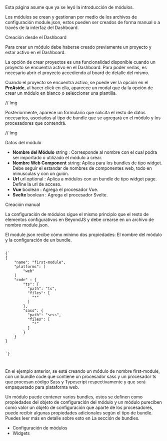 
<Title>Crear un Módulo</Title>

Esta página asume que ya se leyó la <Link to="/modules/intro">introducción de módulos.</Link>

Los módulos se crean y gestionan por medio de los archivos de configuración module.json, estos pueden ser creados de forma manual o a través de la interfaz del Dashboard.

<SubTitle>Creación desde el Dashboard</SubTitle>

Para crear un módulo debe haberse creado previamente un proyecto y estar activo en el Dashboard.

La opción de crear proyectos es una funcionalidad disponible cuando un proyecto se encuentra activo en el Dashboard. Para poder verlas, es necesario abrir el proyecto accediendo al board de detalle del mismo.

Cuando el proyecto se encuentra activo, se puede ver la opción en el **PreAside**, al hacer click en ella, aparecce un modal que da la opción de crear un módulo en blanco o seleccionar una plantilla.

// Img

Posteriormente, aparece un formulario que solicita el resto de datos necesarios, asociados al tipo de bundle que se agregará en el módulo y los procesadores que contendrá.

// Img

Datos del módulo

-   **Nombre del Módulo** string : Corresponde al nombre con el cual podra ser importado o utilizado el módulo a crear.
-   **Nombre Web Component** string: Aplica para los bundles de tipo widget. Debe seguir el estandar de nombres de componentes web, todo en minusculas y con un guión.
-   **Url** url optional : Aplica a módulos con un bundle de tipo widget page. Define la url de acceso.
-   **Vue** boolean : Agrega el procesador Vue.
-   **Svelte** boolean : Agrega el procesador Svelte.

<SubTitle>Creación manual</SubTitle>

La configuración de módulos sigue el mismo principio que el resto de elementos configurativos en BeyondJS y debe crearse en un archivo de nombre module.json.

El module.json recibe cómo mínimo dos propiedades: El nombre del módulo y la configuración de un bundle.

<Code>
{`
{
    "name": "first-module",
    "platforms": [
        "web"
    ]
    "code" : {
        "ts": {
          "path": "ts",
          "files": [
            "*"
          ]
        },
        "sass": {
          "path": "scss",
          "files": [
            "*"
          ]
        }
    }
}

`}

</Code>

En el ejemplo anterior, se está creando un módulo de nombre first-module, con un bundle code que contiene un procesador sass y un procesador ts que procesan código Sass y Typescript respectivamente y que será empaquetado para plataforma web.

Un módulo puede contener varios bundles, estos se definen como propiedades del objeto de configuración del módulo y un módulo pureciben como valor un objeto de configuración que aparte de los procesadores, puede recibir algunas propiedades adicionales según el tipo de bundle. Puedes leer más en detalle sobre esto en <Link to="/docs/bundles">La sección de bundles.</Link>

-   <Link to="/docs/modules/json">Configuración de módulos</Link>
-   <Link to="/docs/widgets">Widgets</Link>
